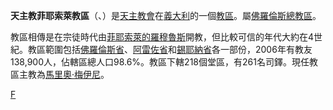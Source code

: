{{Infobox diocese
|name =菲耶索萊
|jurisdiction = 教區
|latin = Dioecesis Faesulana
|local = 
|border = catholic
|image = Italy Tuscany Diocese map Fiesole.svg
|image_size = 
|image_alt = 
|caption = 教區範圍
|image2 =Duomofiesole.jpg
|caption2 =菲耶索萊主教座堂
|location = [[義大利|義大利]]
|rite = [[羅馬禮|羅馬禮]]
|territory = [[阿雷佐省|阿雷佐省]]、[[錫耶納省|錫耶納省]]各一部
|population =138,900
|patron = 菲耶索萊的羅穆魯斯
|province = 佛羅倫斯
|established = 4世紀
|cathedral = [[菲耶索萊主教座堂|菲耶索萊主教座堂]]
|co-cathedral = 
|leadership = 主教 
|website =[http://www.diocesifiesole.it/ 官方網頁]
|pope =  
|patriarch= 
|metropolitan =
|ordinary = 馬里奧·梅伊尼
|coadjutor archbishop = 
|coadjutor bishop = 
|auxiliary = 
|emeritus = }}

'''天主教菲耶索萊教區'''（{{lang-la|Dioecesis Faesulana}}、{{lang-it|Diocesi di Fiesole}}）是[[天主教會|天主教會]]在[[義大利|義大利]]的一個[[教區|教區]]。屬[[天主教佛羅倫斯總教區|佛羅倫斯總教區]]。

教區相傳是在宗徒時代由[[菲耶索萊的羅穆魯斯|菲耶索萊的羅穆魯斯]]開教，但比較可信的年代大約在4世紀。教區範圍包括[[佛羅倫斯省|佛羅倫斯省]]、[[阿雷佐省|阿雷佐省]]和[[錫耶納省|錫耶納省]]各一部份，2006年有教友138,900人，佔轄區總人口98.6%。教區下轄218個堂區，有261名司鐸。現任教區主教為[[馬里奧·梅伊尼|馬里奧·梅伊尼]]。


[[Category:義大利天主教教區|F]]
{{意大利天主教教區}}